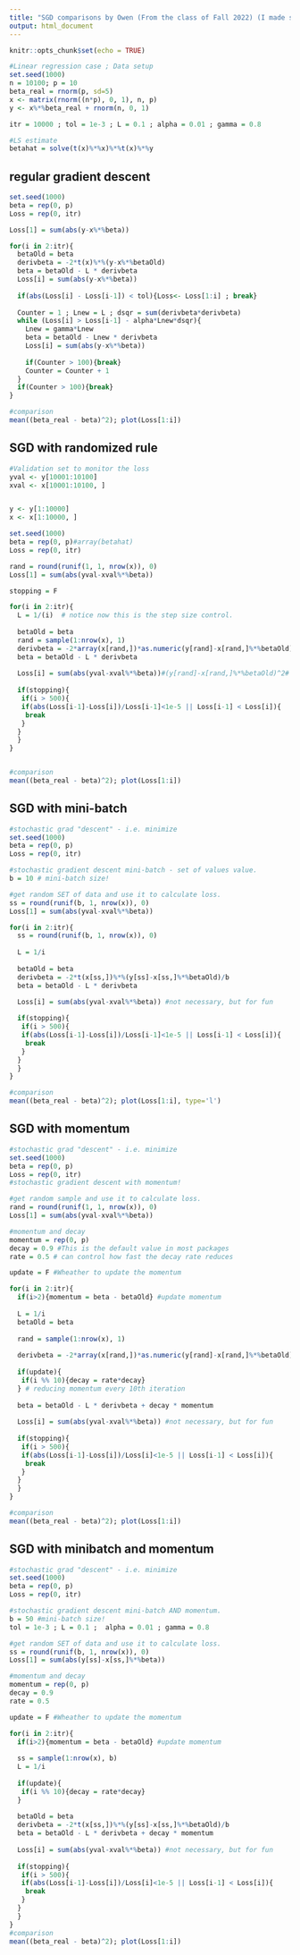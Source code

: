 ---
title: "SGD comparisons by Owen (From the class of Fall 2022) (I made some minor adjustments and additions)"
output: html_document
---

```{r setup, include=FALSE}
knitr::opts_chunk$set(echo = TRUE)
```
  
```{r, echo=TRUE}
#Linear regression case ; Data setup
set.seed(1000)
n = 10100; p = 10
beta_real = rnorm(p, sd=5) 
x <- matrix(rnorm((n*p), 0, 1), n, p)
y <- x%*%beta_real + rnorm(n, 0, 1)

itr = 10000 ; tol = 1e-3 ; L = 0.1 ; alpha = 0.01 ; gamma = 0.8

#LS estimate
betahat = solve(t(x)%*%x)%*%t(x)%*%y
```

## regular gradient descent

```{r, echo=TRUE}
set.seed(1000)
beta = rep(0, p)
Loss = rep(0, itr)

Loss[1] = sum(abs(y-x%*%beta))

for(i in 2:itr){
  betaOld = beta
  derivbeta = -2*t(x)%*%(y-x%*%betaOld)
  beta = betaOld - L * derivbeta
  Loss[i] = sum(abs(y-x%*%beta))
  
  if(abs(Loss[i] - Loss[i-1]) < tol){Loss<- Loss[1:i] ; break}
  
  Counter = 1 ; Lnew = L ; dsqr = sum(derivbeta*derivbeta)
  while (Loss[i] > Loss[i-1] - alpha*Lnew*dsqr){
    Lnew = gamma*Lnew
    beta = betaOld - Lnew * derivbeta
    Loss[i] = sum(abs(y-x%*%beta))
    
    if(Counter > 100){break}
    Counter = Counter + 1
  }
  if(Counter > 100){break}
}

#comparison
mean((beta_real - beta)^2); plot(Loss[1:i])
```

## SGD with randomized rule

```{r, echo=TRUE}
#Validation set to monitor the loss
yval <- y[10001:10100]
xval <- x[10001:10100, ]


y <- y[1:10000]
x <- x[1:10000, ]

set.seed(1000)
beta = rep(0, p)#array(betahat)
Loss = rep(0, itr)

rand = round(runif(1, 1, nrow(x)), 0)
Loss[1] = sum(abs(yval-xval%*%beta))

stopping = F

for(i in 2:itr){
  L = 1/(i)  # notice now this is the step size control.
  
  betaOld = beta
  rand = sample(1:nrow(x), 1)
  derivbeta = -2*array(x[rand,])*as.numeric(y[rand]-x[rand,]%*%betaOld)
  beta = betaOld - L * derivbeta
  
  Loss[i] = sum(abs(yval-xval%*%beta))#(y[rand]-x[rand,]%*%betaOld)^2# #not necessary, but for fun
  
  if(stopping){
   if(i > 500){
   if(abs(Loss[i-1]-Loss[i])/Loss[i-1]<1e-5 || Loss[i-1] < Loss[i]){
    break
   } 
  } 
  }
}


#comparison
mean((beta_real - beta)^2); plot(Loss[1:i])

```

## SGD with mini-batch

```{r, echo=TRUE}
#stochastic grad "descent" - i.e. minimize
set.seed(1000)
beta = rep(0, p)
Loss = rep(0, itr)

#stochastic gradient descent mini-batch - set of values value.
b = 10 # mini-batch size!

#get random SET of data and use it to calculate loss.
ss = round(runif(b, 1, nrow(x)), 0)
Loss[1] = sum(abs(yval-xval%*%beta))

for(i in 2:itr){
  ss = round(runif(b, 1, nrow(x)), 0)
  
  L = 1/i  
  
  betaOld = beta
  derivbeta = -2*t(x[ss,])%*%(y[ss]-x[ss,]%*%betaOld)/b
  beta = betaOld - L * derivbeta

  Loss[i] = sum(abs(yval-xval%*%beta)) #not necessary, but for fun
  
  if(stopping){
   if(i > 500){
   if(abs(Loss[i-1]-Loss[i])/Loss[i-1]<1e-5 || Loss[i-1] < Loss[i]){
    break
   } 
  } 
  }
}

#comparison
mean((beta_real - beta)^2); plot(Loss[1:i], type='l')

```

## SGD with momentum

```{r, echo=TRUE}
#stochastic grad "descent" - i.e. minimize
set.seed(1000)
beta = rep(0, p)
Loss = rep(0, itr)
#stochastic gradient descent with momentum!

#get random sample and use it to calculate loss.
rand = round(runif(1, 1, nrow(x)), 0)
Loss[1] = sum(abs(yval-xval%*%beta))

#momentum and decay
momentum = rep(0, p)
decay = 0.9 #This is the default value in most packages
rate = 0.5 # can control how fast the decay rate reduces 

update = F #Wheather to update the momentum

for(i in 2:itr){
  if(i>2){momentum = beta - betaOld} #update momentum
  
  L = 1/i
  betaOld = beta
  
  rand = sample(1:nrow(x), 1)
  
  derivbeta = -2*array(x[rand,])*as.numeric(y[rand]-x[rand,]%*%betaOld)
  
  if(update){
   if(i %% 10){decay = rate*decay} 
  } # reducing momentum every 10th iteration
  
  beta = betaOld - L * derivbeta + decay * momentum
  
  Loss[i] = sum(abs(yval-xval%*%beta)) #not necessary, but for fun
  
  if(stopping){
   if(i > 500){
   if(abs(Loss[i-1]-Loss[i])/Loss[i]<1e-5 || Loss[i-1] < Loss[i]){
    break
   } 
  } 
  }
}

#comparison
mean((beta_real - beta)^2); plot(Loss[1:i])

```

## SGD with minibatch and momentum

```{r, echo=TRUE}
#stochastic grad "descent" - i.e. minimize
set.seed(1000)
beta = rep(0, p)
Loss = rep(0, itr)

#stochastic gradient descent mini-batch AND momentum.
b = 50 #mini-batch size!
tol = 1e-3 ; L = 0.1 ;  alpha = 0.01 ; gamma = 0.8 

#get random SET of data and use it to calculate loss.
ss = round(runif(b, 1, nrow(x)), 0)
Loss[1] = sum(abs(y[ss]-x[ss,]%*%beta))

#momentum and decay
momentum = rep(0, p)
decay = 0.9
rate = 0.5

update = F #Wheather to update the momentum

for(i in 2:itr){
  if(i>2){momentum = beta - betaOld} #update momentum
  
  ss = sample(1:nrow(x), b)
  L = 1/i  
  
  if(update){
   if(i %% 10){decay = rate*decay} 
  }
  
  betaOld = beta
  derivbeta = -2*t(x[ss,])%*%(y[ss]-x[ss,]%*%betaOld)/b
  beta = betaOld - L * derivbeta + decay * momentum
  
  Loss[i] = sum(abs(yval-xval%*%beta)) #not necessary, but for fun
  
  if(stopping){
   if(i > 500){
   if(abs(Loss[i-1]-Loss[i])/Loss[i]<1e-5 || Loss[i-1] < Loss[i]){
    break
   } 
  } 
  }
}
#comparison
mean((beta_real - beta)^2); plot(Loss[1:i])

```

